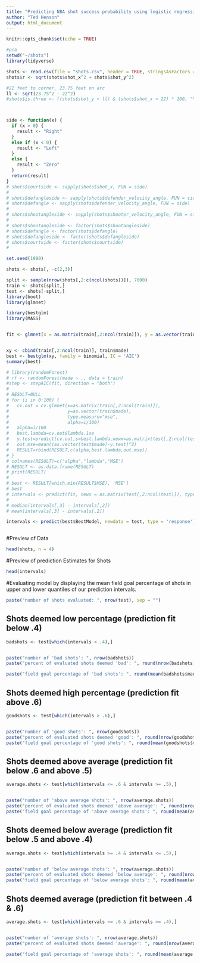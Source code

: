 ```yaml
---
title: "Predicting NBA shot success probability using logistic regression"
author: "Ted Henson"
output: html_document
---
```


```r
knitr::opts_chunk$set(echo = TRUE)
```

```r
#pca
setwd("~/shots")
library(tidyverse)

shots <- read.csv(file = "shots.csv", header = TRUE, stringsAsFactors = F, fill = T)
shots$r <- sqrt(shots$shot_x^2 + shots$shot_y^2)

#22 feet to corner, 23.75 feet on arc
ll <- sqrt(23.75^2 - 22^2)
#shots$is.three <- ((shots$shot_y < ll) & (shots$shot_x > 22) * 100, "%", sep = "") | (shots$r >= 23.75)



side <- function(x) {
  if (x > 0) {
    result <- "Right"
  }
  else if (x < 0) {
    result <- "Left"
  }
  else {
    result <- "Zero"
  }
  return(result)
}
# shots$courtside <- sapply(shots$shot_x, FUN = side)
# 
# shots$defangleside <- sapply(shots$defender_velocity_angle, FUN = side)
# shots$defangle <- sapply(shots$defender_velocity_angle, FUN = side)
# 
# shots$shootangleside <- sapply(shots$shooter_velocity_angle, FUN = side)
# 
# shots$shootangleside <- factor(shots$shootangleside)
# shots$defangle <- factor(shots$defangle)
# shots$defangleside <- factor(shots$defangleside)
# shots$courtside <- factor(shots$courtside)
# 

set.seed(1990)

shots <- shots[, -c(2,3)]

split <- sample(nrow(shots[,2:c(ncol(shots))]), 7000)
train <- shots[split,]
test <- shots[-split,]
library(boot)  
library(glmnet)

library(bestglm)
library(MASS)


fit <- glmnet(x = as.matrix(train[,2:ncol(train)]), y = as.vector(train$made) ,  family = 'binomial', alpha = .5)


xy <- cbind(train[,2:ncol(train)], train$made)
best <- bestglm(xy, family = binomial, IC = 'AIC')
summary(best)

# library(randomForest)
# rf <- randomForest(made ~ ., data = train)
#step <- stepAIC(fit, direction = "both")
# 
# RESULT=NULL
# for (i in 0:100) {
#   cv.out = cv.glmnet(x=as.matrix(train[,2:ncol(train)]),
#                      y=as.vector(train$made),
#                      type.measure="mse", 
#                      alpha=i/100)
#   alpha=i/100
#   best.lambda=cv.out$lambda.1se
#   y.test=predict(cv.out,s=best.lambda,newx=as.matrix(test[,2:ncol(test)]))
#   out.mse=mean((as.vector(test$made)-y.test)^2)
#   RESULT=rbind(RESULT,c(alpha,best.lambda,out.mse))
# }
# colnames(RESULT)=c("alpha","lambda","MSE")
# RESULT <- as.data.frame(RESULT)
# print(RESULT)
# 
# best <- RESULT[which.min(RESULT$MSE), 'MSE']
# best
# intervals <- predict(fit, newx = as.matrix(test[,2:ncol(test)]), type = 'response', interval = 'confidence')
# 
# median(intervals[,3] - intervals[,2])
# mean(intervals[,3] - intervals[,2])

intervals <- predict(best$BestModel, newdata = test, type = 'response')



```
#Preview of Data
```r
head(shots, n = 4)
```


#Preview of prediction Estimates for Shots
```r

head(intervals)

```




#Evaluating model by displaying the mean field goal percentage of shots in upper and lower quantiles of our prediction intervals.

```r
paste("number of shots evaluated: ", nrow(test), sep = "")

```



## Shots deemed low percentage (prediction fit below .4)
```r


badshots <- test[which(intervals < .4),]


paste("number of 'bad shots': ", nrow(badshots))
paste("percent of evaluated shots deemed 'bad': ", round(nrow(badshots) / nrow(test), 2) * 100, "%", sep = "")

paste("field goal percentage of 'bad shots': ", round(mean(badshots$made), 2) * 100, "%", sep = "")

```


## Shots deemed high percentage (prediction fit above .6)
```r

goodshots <- test[which(intervals > .6),]


paste("number of 'good shots': ", nrow(goodshots))
paste("percent of evaluated shots deemed 'good': ", round(nrow(goodshots) / nrow(test), 2) * 100, "%", sep = "")
paste("field goal percentage of 'good shots': ", round(mean(goodshots$made), 2) * 100, "%", sep = "")

```



## Shots deemed above average (prediction fit below .6 and above .5)
```r


average.shots <- test[which(intervals <= .6 & intervals >= .5),]


paste("number of 'above average shots': ", nrow(average.shots))
paste("percent of evaluated shots deemed 'above average': ", round(nrow(average.shots) / nrow(test), 2) * 100, "%", sep = "")
paste("field goal percentage of 'above average shots': ", round(mean(average.shots$made), 2) * 100, "%", sep = "")

```



## Shots deemed below average (prediction fit below .5 and above .4)
```r


average.shots <- test[which(intervals >= .4 & intervals <= .5),]


paste("number of 'below average shots': ", nrow(average.shots))
paste("percent of evaluated shots deemed 'below average': ", round(nrow(average.shots) / nrow(test), 2) * 100, "%", sep = "")
paste("field goal percentage of 'below average shots': ", round(mean(average.shots$made), 2) * 100, "%", sep = "")

```


## Shots deemed average (prediction fit between .4 & .6)
```r


average.shots <- test[which(intervals <= .6 & intervals >= .4),]


paste("number of 'average shots': ", nrow(average.shots))
paste("percent of evaluated shots deemed 'average': ", round(nrow(average.shots) / nrow(test), 2) * 100, "%", sep = "")

paste("field goal percentage of 'average shots': ", round(mean(average.shots$made), 2) * 100, "%", sep = "")

```

